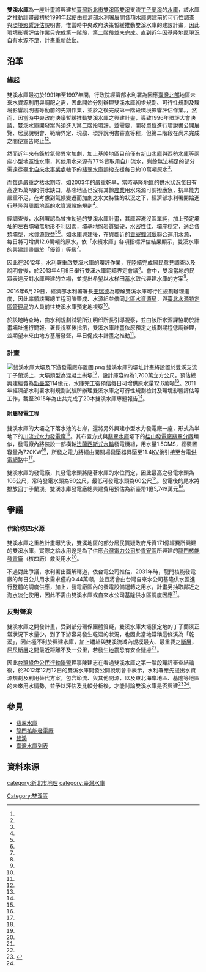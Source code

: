 {{TW future infrastructure}}
{{新北市未來建設}}
{{Infobox Dam
| name               = 雙溪水庫
| official_name      = 雙溪水庫
| image              = 雙溪水庫模擬照片.jpg
| image_size         = 300px
| image_caption      = 雙溪水庫完工蓄水模擬照片
| image_alt          = 雙溪水庫完工蓄水模擬照片
| location_map       = Taiwan
| location_map_width = 285px
| location_map_text  = 
| lat_d     = 25
| lat_m     = 00
| lat_s     = 26.5
| lat_NS    = N
| long_d    = 121
| long_m    = 52
| long_s    = 23.6
| long_EW   = E
| coordinates_type   = type:landmark
| coordinates_display= inline,title
| coordinates_ref    = 
|crosses             = [[丁子蘭溪|丁子蘭溪]]
| spillways          = 無閘門控制自由溢流式溢洪道<ref name="水利規劃試驗所"/>
| spillway_type      = Gated overflow, service 
| spillway_capacity  = {{convert|749|m3/s|cuft/s|abbr=on}}<ref name="水利規劃試驗所"/>
|reservoir           = 雙溪水庫
| status             = 計畫中
|country             = {{ROC}}
|locale              = [[新北市|新北市]][[雙溪區|雙溪區]]
|constructor         = [[經濟部水利署|經濟部水利署]]
|owner               = [[經濟部水利署|經濟部水利署]]
|developer           = [[經濟部水利署|經濟部水利署]]水利規劃試驗所
|maint               = [[台灣自來水公司|台灣自來水公司]]
|length              = {{convert|397|m|ft|0|abbr=off}}<ref name="水利規劃試驗所"/>
|height              = {{convert|95|m|ft|0|abbr=off}}<ref name="水利規劃試驗所"/>
|crest_width         = {{convert|5.5|m|ft|0|abbr=off}}<ref name="水利規劃試驗所"/>
|crest_elevation     = {{convert|397|m|ft|0|abbr=off}}<ref name="水利規劃試驗所"/>
|volume              = 29萬立方公尺<ref name="水利規劃試驗所"/>
|began               = 
|open                = 
|cost                = [[新台幣|新台幣]]114億元<ref name="經濟部"/>
|reservoir_capacity  = 1,700萬立方公尺<ref name="水利規劃試驗所"/>
|active_capacity     =
|reservoir_catchment = 8.97[[平方公里|平方公里]]<ref name="水利規劃試驗所"/>
|reservoir_surface   = 58[[公頃|公頃]]<ref name="水利規劃試驗所"/>
|reservoir_elevation = {{convert|105|m|ft|abbr=on}}<ref name="水利規劃試驗所"/>
| type               = [[混凝土|混凝土]]{{en-link|拱壩|Arch dam}}<ref name="水利規劃試驗所"/>
|bridge_carries      = 
|bridge_width        = 
|bridge_clearance    = 
|bridge_traffic      = 
|bridge_toll         = 
|bridge_id           = 
|map_cue             =
|map_image_full      =
|map_text            =
|turbines            = 橫軸[[法蘭西斯式水輪機|法蘭西斯式水輪]]發電機組一部<ref name="水利規劃試驗所"/>
|hydraulic_head      = 105公尺（最高）<ref name="水利規劃試驗所"/>
|installed_capacity  = 720KW<ref name="水利規劃試驗所"/>
|max_planned_cap     = 
|capacity_factor     = 
|average_annual_gen  = 約374萬度<ref name="水利規劃試驗所"/>
|net_generation      = 
}}
'''雙溪水庫'''為一座計畫將興建於[[臺灣|臺灣]][[新北市|新北市]][[雙溪區|雙溪區]][[雙溪區|雙溪]]支流[[丁子蘭溪|丁子蘭溪]]的[[水庫|水庫]]，該水庫之推動計畫最初於1991年起便由[[中華民國經濟部|經濟部]][[水利署|水利署]]展開各項水庫興建前的可行性調查與[[環境影響評估|環境影響評估]]說明書，惟當時中央政府決策暫緩推動雙溪水庫的建設計畫，因此環境影響評估作業只完成第一階段，第二階段並未完成。直到近年因[[基隆|基隆]]地區現況自有水源不足，計畫重新啟動。

== 沿革 ==
=== 緣起 ===
雙溪水庫最初於1991年至1997年間，行政院經濟部水利署為因應[[臺灣北部|臺灣北部]]地區未來水資源利用與調配之需，因此開始分別辦理雙溪水庫初步規劃、可行性規劃及環境影響說明書等動前的先期作業，並於之後完成第一階段環境影響評估作業。，然而，因當時中央政府決議暫緩推動雙溪水庫之興建計畫，導致1996年環評大會決議，雙溪水庫開發案尚須進入第二階段環評，並需要，開發單位進行環說書公開展覽、居民說明會、範疇界定、現勘、環評說明書審查等程，但第二階段在尚未完成之間便宣告終止<ref name="環境資訊中心"/><ref name="水利規劃試驗所"/>。

然而近年來有鑑於氣候異常加劇，加上基隆地區目前僅有[[新山水庫|新山水庫]]與[[西勢水庫|西勢水庫]]等兩座小型地區性水庫，其他用水來源有77%皆取用自川流水，剩餘無法補足的部分需遠從[[臺北自來水事業處|臺北自來水事業處]]轄下的[[翡翠水庫|翡翠水庫]]調撥支援每日約10萬噸原水<ref name="水利規劃試驗所"/>。

而每逢嚴重之枯水期時，如2003年的嚴重乾旱，當時基隆地區的供水狀況每日有高達15萬噸的供水缺口，基隆地區也沒有其餘[[農業|農業]]用水來源可調撥應急，抗旱能力嚴重不足，在考慮到氣候變遷而加劇之水文特性的狀況之下，經濟部水利署開始進行基隆與周圍地區的水資源設施規劃<ref name="水利規劃試驗所"/>。

經調查後，水利署認為曾推動過的雙溪水庫計畫，其庫容淹沒區單純，加上預定壩址的左右壩墩無地形不利因素，壩基地盤岩質堅硬，水密性佳，壩座穩定，適合各類壩型，水資源效益<ref name="經濟部"/><ref name="水利規劃試驗所"/>。如水庫興建後，在與鄰近的[[貢寮攔河堰|貢寮攔河堰]]聯合運用水源，每日將可增供12.6萬噸的原水，依「永續水庫」各項指標評估結果顯示，雙溪水庫的興建計畫屬於「優質」等級<ref name="水利規劃試驗所"/>。

因此在2012年，水利署重啟雙溪水庫的環評作業，在陸續完成居民意見調查以及說明會後，於2013年4月9日舉行雙溪水庫範疇界定會議<ref name="環境資訊中心"/>。會中，雙溪當地的民眾表達反對水庫興建的立場，並提出希望以水梯田蓄水取代興建水庫的方案<ref name="環境資訊中心"/>。

2016年6月29日，經濟部水利署署長[[王瑞德|王瑞德]]為瞭解雙溪水庫可行性規劃辦理進度，因此率領該署總工程司陳肇成、水源組並偕同[[北區水資源局|北區水資源局]]，與[[臺北水源特定區管理局|臺北水源特定區管理局]]的人員前往雙溪水庫預定地視察<ref name="水利規劃試驗所2"/>。

於該地時查時，由水利規劃試驗所江明郎所長引導視察，並由該所水源課協助於計畫壩址進行簡報。署長視察後指示，雙溪水庫計畫依原預定之規劃期程低調辦理，並期望未來由地方基層發聲，早日促成本計畫之推動<ref name="水利規劃試驗所2"/>。

=== 計畫 ===
[[File:雙溪水庫大壩及下游發電廠布置圖.png|thumb]]
雙溪水庫的壩址計畫將設置於雙溪支流丁子蘭溪上，大壩類型為混凝土拱壩<ref name="水利規劃試驗所"/>，設計庫容約為1,700萬立方公尺，預估總興建經費為[[新臺幣|新臺幣]]114億元，水庫完工後預估每日可增供原水量12.6萬噸<ref name="經濟部"/>。2011年經濟部水利署水利規劃試驗所辦理雙溪水庫之可行性規劃檢討及環境影響評估等工作，截至2015年為止共完成了20本雙溪水庫專題報告<ref name="水利規劃試驗所"/>。

==== 附屬發電工程 ====
雙溪水庫的大壩之下落水池的右岸，還將另外興建小型水力發電廠一座，形式為半地下的[[川流式發電|川流式]][[水力發電廠|水力發電廠]]<ref name="水利署"/>。其布置方式與[[翡翠水庫|翡翠水庫]]壩下的[[桂山發電廠翡翠分廠|桂山發電廠翡翠分廠]]類似，發電廠內將裝設一部橫軸[[法蘭西斯式水輪機|法蘭西斯式水輪]]發電機組，用水量1.5CMS，總裝置容量為720KW<ref name="水利署"/>，所發之電力將經由開關場變壓器昇壓至11.4[[KV|KV]]後引接至台電[[輸電網路|供電網路]]中<ref name="水利署"/>。

雙溪水庫的發電廠，其發電水頭將隨著水庫的水位而定，因此最高之發電水頭為105公尺，常時發電水頭為90公尺，最低可發電水頭為60公尺<ref name="水利署"/>。發電後的尾水將排放回丁子蘭溪。雙溪水庫發電廠總興建費用預估為新臺幣1億5,749萬元<ref name="水利署"/>。

== 爭議 ==
=== 供給核四水源 ===
雙溪水庫之重啟計畫曝光後，雙溪地區的部分居民質疑政府斥資171億經費所興建的雙溪水庫，實際之給水用途是為了供應[[台灣電力公司|台灣電力公司]]於[[貢寮區|貢寮區]]所興建的[[龍門核能發電廠|龍門核能發電廠]]（核四廠）救災用水<ref name="三立新聞"/>。

不過對此爭議，水利署出面解釋道，依台電公司推估，2031年時，龍門核能發電廠的每日公共用水需求僅約0.44萬噸，並且將會由台灣自來水公司基隆供水區進行整體的調度供應，加上，發電廠區內的發電設備運轉之用水，計畫另抽取鄰近之[[海水淡化|海水淡化]]使用，因此不需由雙溪水庫或自來水公司基隆供水區調度因應<ref name="經濟部"/>。

=== 反對聲浪 ===
雙溪水庫之開發計畫，受到部分環保團體質疑，雙溪水庫大壩預定地的丁子蘭溪正常狀況下水量少，到了下游容易發生乾涸的狀況，也因此當地常稱這條溪為「乾溪」，因此極不利於興建水庫，加上壩址與雙溪流域內規模最大、最重要之[[斷層|斷層]]，[[屈尺斷層|屈尺斷層]]之間最近距離不及一公里，若發生[[地震|地震]]恐有安全疑慮<ref name="台灣環境資訊協會"/>。

因此[[台灣綠色公民行動聯盟|台灣綠色公民行動聯盟]]理事陳建志在看過雙溪水庫之第一階段環評審查結論後，於2012年12月12日的雙溪水庫開發公開說明會中表示，水利署應先提出水資源規劃及利用替代方案，包含節流、與其他開源，以及東北海岸地區、基隆等地區的未來用水情勢，並予以評估及比較分析後，才能討論雙溪水庫是否興建<ref>{{cite web|url=http://udn.com/news/story/7323/2127548|title=雙溪水庫蓋不蓋？ 地方看法很兩極|publisher=[[聯合新聞網|聯合新聞網]]|date=2016-11-24|accessdate=2016-11-24|language=zh-tw|archive-date=2019-12-02|archive-url=https://web.archive.org/web/20191202122143/https://udn.com/news/story/7323/2127548|dead-url=no}}</ref><ref name="台灣環境資訊協會"/>。

== 參見 ==
* [[翡翠水庫|翡翠水庫]]
* [[龍門核能發電廠|龍門核能發電廠]]
* [[雙溪區|雙溪]]
* [[臺灣水庫|臺灣水庫列表]]

== 資料來源 ==
{{Reflist| refs=

<ref name="水利規劃試驗所">{{cite web|language=zh-tw|url=https://www.wrap.gov.tw/pro41_main.aspx?type=0104000000&id=10|title=雙溪水庫可行性規劃|author=|publisher=水利署水利規劃試驗所|date=|accessdate=2016-12-04|archive-date=2021-01-21|archive-url=https://web.archive.org/web/20210121140534/https://www.wrap.gov.tw/pro41_main.aspx?type=0104000000&id=10|dead-url=no}}</ref>

<ref name="水利規劃試驗所2">{{cite web|language=zh-tw|url=https://www.wrap.gov.tw/service1_2_main.aspx?id=096ba4ed-5e3d-46dd-8af6-b5387bc7c35d|title=105年6月29日署長視察雙溪水庫可行性規劃情形|author=|publisher=水利署水利規劃試驗所|date=2016-07-07|accessdate=2016-12-04|archive-date=2019-08-28|archive-url=https://web.archive.org/web/20190828153000/https://www.wrap.gov.tw/service1_2_main.aspx?id=096ba4ed-5e3d-46dd-8af6-b5387bc7c35d|dead-url=no}}</ref>

<ref name="經濟部">{{cite web|language=zh-tw|url=https://www.moea.gov.tw/Mns/populace/news/News.aspx?kind=1&menu_id=40&news_id=35952|title=穩定基隆用水 水利署推動雙溪水庫計畫|author=水利署|publisher=中華民國經濟部|date=2014-03-15|accessdate=2016-12-04|archive-date=2016-03-04|archive-url=https://web.archive.org/web/20160304124044/http://www.moea.gov.tw/Mns/populace/news/News.aspx?kind=1&menu_id=40&news_id=35952|dead-url=yes}}</ref>

<ref name="水利署">{{cite web|language=zh-tw|url=http://lib.wra.gov.tw/opac/mdl_bibliography/book_detail.aspx|title=台灣地區北部區域雙溪水庫可行性規劃檢討(3)工程專題-水力發電評估|author=中興工程顧問股份有限公司|publisher=水利署|date=2013-12|accessdate=2016-12-04|archive-date=2019-09-11|archive-url=https://web.archive.org/web/20190911010702/http://lib.wra.gov.tw/opac/mdl_bibliography/book_detail.aspx|dead-url=yes}}</ref>

<ref name="三立新聞">{{cite web|language=zh-tw|url=http://www.setn.com/News.aspx?NewsID=16744|title=獨家／171億蓋雙溪水庫　給核四救災用的？|author=陳昱弼、黃詩婷|publisher=三立新聞台|date=2014-03-14|accessdate=2016-12-04}}</ref>

<ref name="台灣環境資訊協會">{{cite web|language=zh-tw|url=https://e-info.neticrm.tw/civicrm/event/info?id=156&reset=1|title=連署守護丁子蘭溪 反對水利署興建「雙溪水庫」計劃|author=|publisher=台灣環境資訊協會|date=|accessdate=2016-12-04|archive-date=2019-09-02|archive-url=https://web.archive.org/web/20190902015849/https://e-info.neticrm.tw/civicrm/event/info?id=156&reset=1|dead-url=no}}</ref>

<ref name="環境資訊中心">{{cite web|language=zh-tw|url=http://e-info.org.tw/node/90852|title=雙溪水庫開發 居民要求以水梯田復育替代 水規所研議中|author=廖靜蕙|publisher=環境資訊中心|date=2013-09-11|accessdate=2016-12-04|archive-date=2019-12-02|archive-url=https://web.archive.org/web/20191202074950/https://e-info.org.tw/node/90852|dead-url=no}}</ref>

}}


{{台灣水庫}}
[[Category:雙溪區|Category:雙溪區]]
[[category:新北市地理|category:新北市地理]]
[[category:臺灣水庫|category:臺灣水庫]]